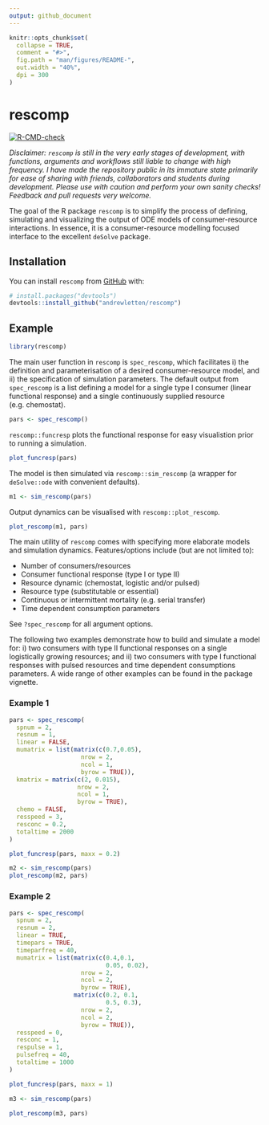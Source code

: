 ```yaml
---
output: github_document
---
```


<!-- README.md is generated from README.Rmd. Please edit that file -->



```r
knitr::opts_chunk$set(
  collapse = TRUE,
  comment = "#>",
  fig.path = "man/figures/README-",
  out.width = "40%",
  dpi = 300
)
```

# rescomp

<!-- badges: start -->
[![R-CMD-check](https://github.com/andrewletten/rescomp/workflows/R-CMD-check/badge.svg)](https://github.com/andrewletten/rescomp/actions)
<!-- badges: end -->

*Disclaimer: `rescomp` is still in the very early stages of development, with functions, arguments and workflows still liable to change with high frequency. I have made the repository public in its immature state primarily for ease of sharing with friends, collaborators and students during development. Please use with caution and perform your own sanity checks! Feedback and pull requests very welcome.*

The goal of the R package `rescomp` is to simplify the process of defining, simulating and visualizing the output of ODE models of consumer-resource interactions. In essence, it is a consumer-resource modelling focused interface to the excellent `deSolve` package.

## Installation

You can install `rescomp` from [GitHub](https://github.com/) with:

``` r
# install.packages("devtools")
devtools::install_github("andrewletten/rescomp")
```
## Example

```r
library(rescomp)
```

The main user function in `rescomp` is `spec_rescomp`, which facilitates i) the definition and parameterisation of a desired consumer-resource model, and ii) the specification of simulation parameters. The default output from `spec_rescomp` is a list defining a model for a single type I consumer (linear functional response) and a single continuously supplied resource (e.g. chemostat).

```r
pars <- spec_rescomp()
```

`rescomp::funcresp` plots the functional response for easy visualistion prior to running a simulation.

```r
plot_funcresp(pars)
```

<!-- `rescomp::time_vals` sets the simulation length (and other resource pulse frequency if required). The default simulation length is 1000. The function `initiate_state` sets the starting values of state variables defaulting to 10 for consumers and the resource supply concentration for resources.  -->

The model is then simulated via `rescomp::sim_rescomp` (a wrapper for `deSolve::ode` with convenient defaults).

```r
m1 <- sim_rescomp(pars)
```

Output dynamics can be visualised with `rescomp::plot_rescomp`.

```r
plot_rescomp(m1, pars) 
```


The main utility of `rescomp` comes with specifying more elaborate models and simulation dynamics. Features/options include (but are not limited to): 

- Number of consumers/resources
- Consumer functional response (type I or type II)
- Resource dynamic (chemostat, logistic and/or pulsed)
- Resource type (substitutable or essential)
- Continuous or intermittent mortality (e.g. serial transfer)
- Time dependent consumption parameters 


See `?spec_rescomp` for all argument options. 

The following two examples demonstrate how to build and simulate a model for: i) two consumers with type II functional responses on a single logistically growing resources; and ii) two consumers with type I functional responses with pulsed resources and time dependent consumptions parameters. A wide range of other examples can be found in the package vignette. 

### Example 1

```r
pars <- spec_rescomp(
  spnum = 2, 
  resnum = 1,
  linear = FALSE,
  mumatrix = list(matrix(c(0.7,0.05), 
                    nrow = 2, 
                    ncol = 1,
                    byrow = TRUE)),
  kmatrix = matrix(c(2, 0.015), 
                   nrow = 2, 
                   ncol = 1, 
                   byrow = TRUE),  
  chemo = FALSE,
  resspeed = 3,
  resconc = 0.2,
  totaltime = 2000
)
```

```r
plot_funcresp(pars, maxx = 0.2)
```

```r
m2 <- sim_rescomp(pars)
plot_rescomp(m2, pars) 
```

### Example 2

```r
pars <- spec_rescomp(
  spnum = 2, 
  resnum = 2,
  linear = TRUE,
  timepars = TRUE,
  timeparfreq = 40,
  mumatrix = list(matrix(c(0.4,0.1,
                           0.05, 0.02), 
                    nrow = 2, 
                    ncol = 2,
                    byrow = TRUE),
                  matrix(c(0.2, 0.1,
                           0.5, 0.3), 
                    nrow = 2, 
                    ncol = 2,
                    byrow = TRUE)),
  resspeed = 0,
  resconc = 1,
  respulse = 1,
  pulsefreq = 40,
  totaltime = 1000
)
```

```r
plot_funcresp(pars, maxx = 1)
```

```r
m3 <- sim_rescomp(pars)
```

```r
plot_rescomp(m3, pars) 
```

<!-- Disclaimer: As a biologist with no formal training in software development, I cannot vouch that `rescomp` is 100% bug free, maximally efficient or entirely consistent with 'tidy' principles. I have done my best but please use with caution! -->
